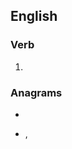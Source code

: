==English==

===Verb===
{{head|en|verb form}}

# {{en-past of|shingle}}

===Anagrams===
* {{l|en|Denglish}}
* {{l|en|hindlegs}}, {{l|en|hind legs}}